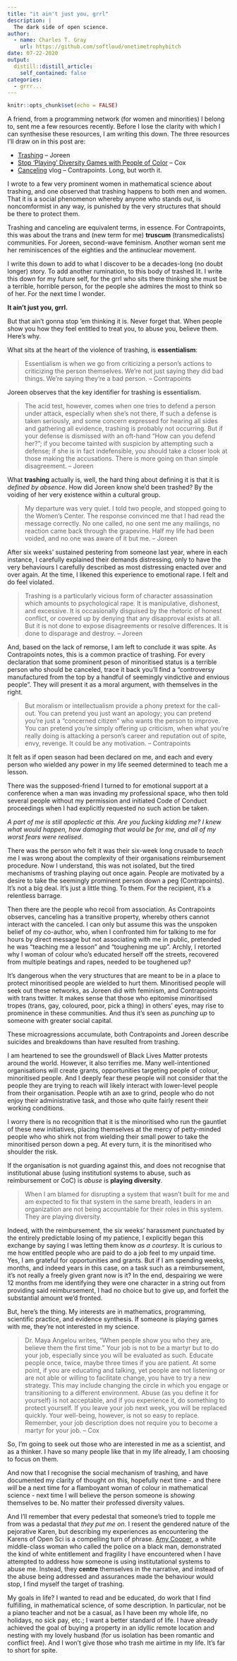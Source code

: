 ```yaml
---
title: "it ain't just you, grrl"
description: |
  The dark side of open science.
author:
  - name: Charles T. Gray
    url: https://github.com/softloud/onetimetrophybitch
date: 07-22-2020
output:
  distill::distill_article:
    self_contained: false
categories:
  - grrr...
---
```


```r
knitr::opts_chunk$set(echo = FALSE)
```

A friend, from a programming network (for women and minorities) I belong to, sent me a few resources recently. Before I lose the clarity with which I can synthesise these resources, I am writing this down. The three resources I'll draw on in this post are:

- [Trashing](https://www.jofreeman.com/joreen/trashing.htm) -- Joreen
- [Stop 'Playing' Diversity Games with People of Color](https://medium.com/@monicafcox/stop-playing-diversity-games-with-people-of-color-659dc995a4bf) -- Cox
- [Canceling](https://www.youtube.com/watch?v=OjMPJVmXxV8&feature=youtu.be) vlog -- Contrapoints. Long, but worth it. 

<!-- <iframe width="560" height="315" src="https://www.youtube.com/embed/OjMPJVmXxV8" frameborder="0" allow="accelerometer; autoplay; encrypted-media; gyroscope; picture-in-picture" allowfullscreen></iframe> -->

I wrote to a few very prominent women in mathematical science about trashing, and one observed that trashing happens to both men and women. That it is a social phenomenon whereby anyone who stands out, is noncomformist in any way, is punished by the very structures that should be there to protect them. 

Trashing and canceling are equivalent terms, in essence. For Contrapoints, this was about the trans and (new term for me) **truscum** (transmedicalists) communities. For Joreen, second-wave feminism. Another woman sent me her reminiscences of the eighties and the antinuclear movement. 

I write this down to add to what I discover to be a decades-long (no doubt longer) story. To add another rumination, to this body of trashed lit. I write this down for my future self, for the grrl who sits there thinking she must be a terrible, horrible person, for the people she admires the most to think so of her. For the next time I wonder.

**It ain't just you, grrl.** 

But that ain't gonna stop 'em thinking it is. Never forget that. When people show you how they feel entitled to treat you, to abuse you, believe them. Here's why.

What sits at the heart of the violence of trashing, is **essentialism**:

> Essentialism is when we go from criticizing a person's actions to criticizing the person themselves. We're not just saying they did bad things. We’re saying they’re a bad person.  -- Contrapoints

Joreen observes that the key identifier for trashing is essentialism.

> The acid test, however, comes when one tries to defend a person under attack, especially when she's not there, If such a defense is taken seriously, and some concern expressed for hearing all sides and gathering all evidence, trashing is probably not occurring. But if your defense is dismissed with an oft-hand "How can you defend her?"; if you become tainted with suspicion by attempting such a defense; if she is in fact indefensible, you should take a closer look at those making the accusations. There is more going on than simple disagreement. -- Joreen

What **trashing** actually is, well, the hard thing about defining it is that it is *defined by absence*. How did Joreen know she'd been trashed? By the voiding of her very existence within a cultural group.

>  My departure was very quiet. I told two people, and stopped going to the Women's Center. The response convinced me that I had read the message correctly. No one called, no one sent me any mailings, no reaction came back through the grapevine. Half my life had been voided, and no one was aware of it but me. -- Joreen

After six weeks' sustained pestering from someone last year, where in each instance, I carefully explained their demands distressing, only to have the very behaviours I carefully described as most distressing enacted over and over again. At the time, I likened this experience to emotional rape. I felt and do feel violated. 

> Trashing is a particularly vicious form of character assassination which amounts to psychological rape. It is manipulative, dishonest, and excessive. It is occasionally disguised by the rhetoric of honest conflict, or covered up by denying that any disapproval exists at all. But it is not done to expose disagreements or resolve differences. It is done to disparage and destroy. -- Joreen

And, based on the lack of remorse, I am left to conclude it was spite. As Contrapoints notes, this is a common practice of trashing. For every declaration that some prominent peson of minoritised status is a terrible person who should be canceled, trace it back you'll find a "controversy manufactured from the top by a handful of seemingly vindictive and envious people". They will present it as a moral argument, with themselves in the right.

> But moralism or intellectualism provide a phony pretext for the call-out. You can pretend you just want an apology; you can pretend you're just a “concerned citizen” who wants the person to improve. You can pretend you're simply offering up criticism, when what you're really doing is attacking a person's career and reputation out of spite, envy, revenge. It could be any motivation. -- Contrapoints 

It felt as if open season had been declared on me, and each and every person who wielded any power in my life seemed determined to teach me a lesson. 

There was the supposed-friend I turned to for emotional support at a conference when a man was invading my professional space, who then told several people without my permission and initiated Code of Conduct proceedings when I had explicitly requested no such action be taken. 

_A part of me is still apoplectic at this. Are you fucking kidding me? I knew what would happen, how damaging that would be for me, and all of my worst fears were realised._ 

There was the person who felt it was their six-week long crusade to _teach_ me I was wrong about the complexity of their organisations reimbursement procedure. Now I understand, this was not isolated, but the tired mechanisms of trashing playing out once again. People are motivated by a desire to take the seemingly prominent person down a peg (Contrapoints). It's not a big deal. It's just a little thing. To them. For the recipient, it's a relentless barrage.  

Then there are the people who recoil from association. As Contrapoints observes, canceling has a transitive property, whereby others cannot interact with the canceled. I can only but assume this was the unspoken belief of my co-author, who, when I confronted him for talking to me for hours by direct message but not associating with me in public, pretended he was "teaching me a lesson" and "toughening me up". Archly, I retorted why I woman of colour who's educated herself off the streets, recovered from multiple beatings and rapes, needed to be toughened up?  

It's dangerous when the very structures that are meant to be in a place to protect minoritised people are wielded to hurt them. Minoritised people will seek out these networks, as Joreen did with feminism, and Contrapoints with trans twitter. It makes sense that those who epitomise minoritised tropes (trans, gay, coloured, poor, pick a thing) in others' eyes, may rise to prominence in these communities. And thus it's seen as *punching up* to someone with greater social capital. 

These microagressions accumulate, both Contrapoints and Joreen describe suicides and breakdowns than have resulted from trashing. 

I am heartened to see the groundswell of Black Lives Matter protests around the world. However, it also terrifies me. Many well-intentioned organisations will create grants, opportunities targeting people of colour, minoritised people. And I deeply fear these people will not consider that the people they are trying to reach will likely interact with lower-level people from their organisation. People wtih an axe to grind, people who do not enjoy their administrative task, and those who quite fairly resent their working conditions. 

I worry there is no recognition that it is the minoritised who run the  gauntlet of these new initiatives, placing themselves at the mercy of petty-minded people who who shirk not from wielding their small power to take the minoritised person down a peg. At every turn, it is the  minoritised who shoulder the risk. 

If the organisation is not guarding against this, and does not recognise that institutional abuse (using institutionl systems to abuse, such as reimbursement or CoC) is *abuse* is **playing diversity**.

> When I am blamed for disrupting a system that wasn’t built for me and am expected to fix that system in the same breath, leaders in an organization are not being accountable for their roles in this system. They are playing diversity.

Indeed, with the reimbursement, the six weeks' harassment punctuated by the entirely predictable losing of my patience, I explicitly began this exchange by saying I was letting them know *as a courtesy*. It is curious to me how entitled people who are paid to do a job feel to my unpaid time. Yes, I am grateful for opportunities and grants. But if I am spending weeks, months, and indeed years in this case, on a task such as a reimbursement, it's not really a freely given grant now is it? In the end, despairing we were 12 months from me identifying they were one character in a string out from providing said reimbursement, I had no choice but to give up, and forfeit the substantial amount we'd fronted. 

But, here's the thing. My interests are in mathematics, programming, scientific practice, and evidence synthesis. If someone is playing games with me, they're not interested in my science. 

>  Dr. Maya Angelou writes, “When people show you who they are, believe them the first time.” Your job is not to be a martyr but to do your job, especially since you will be evaluated as such. Educate people once, twice, maybe three times if you are patient. At some point, if you are educating and talking, yet people are not listening or are not able or willing to facilitate change, you have to try a new strategy. This may include changing the circle in which you engage or transitioning to a different environment. Abuse (as you define it for yourself) is not acceptable, and if you experience it, do something to protect yourself. If you leave your job next week, you will be replaced quickly. Your well-being, however, is not so easy to replace. Remember, your job description does not require you to become a martyr for your job. -- Cox

So, I'm going to seek out those who are interested in me as a scientist, and as a thinker. I have so many people like that in my life already, I am choosing to focus on them. 

And now that I recognise the social mechanism of trashing, and have documented my clarity of thought on this, hopefully next time - and there *will* be a next time for a flamboyant woman of colour in mathematical science - next time I will believe the person someone is *showing* themselves to be. No matter their professed diversity values. 

And I'll remember that every pedestal that someone's tried to topple me from was a pedastal that *they put me on*. I resent the gendered nature of the pejorative Karen, but describing my experiences as encountering the Karens of Open Sci is a compelling turn of phrase. [Amy Cooper](https://www.washingtonpost.com/nation/2020/05/26/amy-cooper-central-park/), a white middle-class woman who called the police on a black man, demonstrated the kind of white entitlement and fragility I have encountered when I have attempted to address how someone is using institutational systems to abuse me. Instead, they **centre** themselves in the narrative, and instead of the abuse being addressed and assurances made the behaviour would stop, I find myself the target of trashing.     

My goals in life? I wanted to read and be educated, do work that I find fulfilling, in mathematical science, of some description. In particular, not be a piano teacher and not be a casual, as I have been my whole life, no holidays, no sick pay, etc.; I want a better standard of life. I have already achieved the goal of buying a property in an idyllic remote location and nesting with my lovely husband (for us isolation has been romantic and conflict free). And I won't give those who trash me airtime in my life. It's far to short for spite. 